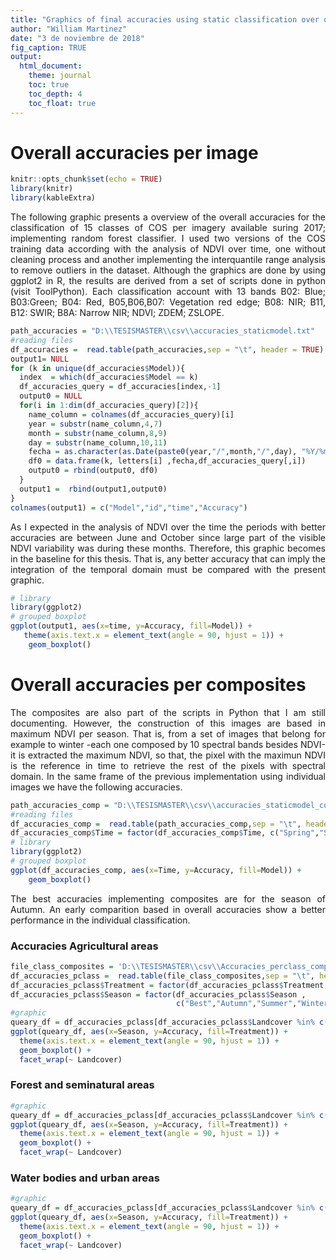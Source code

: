 ```yaml
---
title: "Graphics of final accuracies using static classification over original images and composites"
author: "William Martinez"
date: "3 de noviembre de 2018"
fig_caption: TRUE
output: 
  html_document:
    theme: journal
    toc: true
    toc_depth: 4
    toc_float: true
---
```

<style>
body {
text-align: justify}
</style>

# Overall accuracies per image

```r
knitr::opts_chunk$set(echo = TRUE)
library(knitr)
library(kableExtra)
```

The following graphic presents a overview of the overall accuracies for the classification of 15 classes of COS per imagery available suring 2017; implementing random forest classifier. I used two versions of the COS training data according with the analysis of NDVI over time, one without cleaning process and another implementing the interquantile range analysis to remove outliers in the dataset. Although the graphics are done by using ggplot2 in R, the results are derived from a set of scripts done in python (visit ToolPython). Each classification account with 13 bands B02: Blue; B03:Green; B04: Red, B05,B06,B07: Vegetation red edge; B08: NIR; B11, B12: SWIR; B8A: Narrow NIR; NDVI; ZDEM; ZSLOPE.


```r
path_accuracies = "D:\\TESISMASTER\\csv\\accuracies_staticmodel.txt"
#reading files
df_accuracies =  read.table(path_accuracies,sep = "\t", header = TRUE)
output1= NULL
for (k in unique(df_accuracies$Model)){
  index  = which(df_accuracies$Model == k)
  df_accuracies_query = df_accuracies[index,-1]
  output0 = NULL
  for(i in 1:dim(df_accuracies_query)[2]){
    name_column = colnames(df_accuracies_query)[i]
    year = substr(name_column,4,7)
    month = substr(name_column,8,9)
    day = substr(name_column,10,11)
    fecha = as.character(as.Date(paste0(year,"/",month,"/",day), "%Y/%m/%d"))
    df0 = data.frame(k, letters[i] ,fecha,df_accuracies_query[,i])
    output0 = rbind(output0, df0)
  }
  output1 =  rbind(output1,output0)
}
colnames(output1) = c("Model","id","time","Accuracy")
```

As I expected in the analysis of NDVI over the time the periods with better accuracies are between June and October since large part of the visible NDVI variability was during these months. Therefore, this graphic becomes in the baseline for this thesis. That is, any better accuracy that can imply the integration of the temporal domain must be compared with the present graphic. 

```r
# library
library(ggplot2)
# grouped boxplot
ggplot(output1, aes(x=time, y=Accuracy, fill=Model)) + 
   theme(axis.text.x = element_text(angle = 90, hjust = 1)) +
    geom_boxplot()
```

# Overall accuracies per composites

The composites are also part of the scripts in Python that I am still documenting. However, the construction of this images are based in maximum NDVI per season. That is, from a set of images that belong for example to winter -each one composed by 10 spectral bands besides NDVI- it is extracted the maximum NDVI, so that, the pixel with the maximun NDVI is the reference in time to retrieve the rest of the pixels with spectral domain. In the same frame of the previous implementation using individual images we have the following accuracies.

```r
path_accuracies_comp = "D:\\TESISMASTER\\csv\\accuracies_staticmodel_composites.txt"
#reading files
df_accuracies_comp =  read.table(path_accuracies_comp,sep = "\t", header = TRUE)
df_accuracies_comp$Time = factor(df_accuracies_comp$Time, c("Spring","Summer",'Autumn','Winter'))
# library
library(ggplot2)
# grouped boxplot
ggplot(df_accuracies_comp, aes(x=Time, y=Accuracy, fill=Model)) + 
    geom_boxplot()
```

The best accuracies implementing composites are for the  season of Autumn. An early comparition based in overall accuracies show a better performance in the individual classification. 

### Accuracies Agricultural areas


```r
file_class_composites = 'D:\\TESISMASTER\\csv\\Accuracies_perclass_composites.txt'
df_accuracies_pclass =  read.table(file_class_composites,sep = "\t", header = TRUE)
df_accuracies_pclass$Treatment = factor(df_accuracies_pclass$Treatment, c("Raw","Composite"))
df_accuracies_pclass$Season = factor(df_accuracies_pclass$Season , 
                                     c("Best","Autumn","Summer","Winter"))
#graphic
queary_df = df_accuracies_pclass[df_accuracies_pclass$Landcover %in% c("Rice fields", "Herbaceus-periodic","Vineyard","Orchards.","Olive-trees","Herbaceous-permanent"),]
ggplot(queary_df, aes(x=Season, y=Accuracy, fill=Treatment)) + 
  theme(axis.text.x = element_text(angle = 90, hjust = 1)) +
  geom_boxplot() +
  facet_wrap(~ Landcover)
```


### Forest and seminatural areas

```r
#graphic
queary_df = df_accuracies_pclass[df_accuracies_pclass$Landcover %in% c("Holm and cork trees", "Eucalytus trees","Coniferous trees","Natural-herbaceous"),]
ggplot(queary_df, aes(x=Season, y=Accuracy, fill=Treatment)) + 
  theme(axis.text.x = element_text(angle = 90, hjust = 1)) +
  geom_boxplot() +
  facet_wrap(~ Landcover)
```


### Water bodies and urban areas

```r
#graphic
queary_df = df_accuracies_pclass[df_accuracies_pclass$Landcover %in% c("Sealed", "Non_vegetated","Wetlands","Water"),]
ggplot(queary_df, aes(x=Season, y=Accuracy, fill=Treatment)) + 
  theme(axis.text.x = element_text(angle = 90, hjust = 1)) +
  geom_boxplot() +
  facet_wrap(~ Landcover)
```


